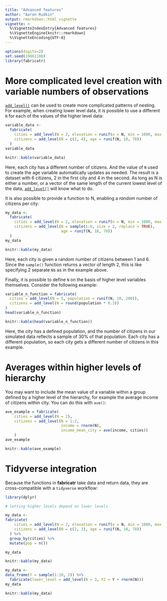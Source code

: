 ```yaml
---
title: "Advanced features"
author: "Aaron Rudkin"
output: rmarkdown::html_vignette
vignette: >
  %\VignetteIndexEntry{Advanced features}
  %\VignetteEngine{knitr::rmarkdown}
  %\VignetteEncoding{UTF-8}
---
```


```r
options(digits=2)
set.seed(19861108)
library(fabricatr)
```

# More complicated level creation with variable numbers of observations

[`add_level()`](../reference/add_level.html) can be used to create more complicated patterns of nesting. For example, when creating lower level data, it is possible to use a different `N` for each of the values of the higher level data:

```r
variable_data <-
  fabricate(
    cities = add_level(N = 2, elevation = runif(n = N, min = 1000, max = 2000)),
    citizens = add_level(N = c(2, 4), age = runif(N, 18, 70))
  )
variable_data
```
```r
knitr::kable(variable_data)
```

Here, each city has a different number of citizens. And the value of `N` used to create the age variable automatically updates as needed. The result is a dataset with 6 citizens, 2 in the first city and 4 in the second. As long as N is either a number, or a vector of the same length of the current lowest level of the data, [`add_level()`](../reference/add_level.html) will know what to do.

It is also possible to provide a function to N, enabling a *random* number of citizens per city:

```r
my_data <-
  fabricate(
    cities = add_level(N = 2, elevation = runif(n = N, min = 1000, max = 2000)),
    citizens = add_level(N = sample(1:6, size = 2, replace = TRUE), 
                         age = runif(N, 18, 70))
  )
my_data
```
```r
knitr::kable(my_data)
```

Here, each city is given a random number of citizens between 1 and 6. Since the `sample()` function returns a vector of length 2, this is like specifying 2 separate `N`s as in the example above.

Finally, it is possible to define `N` on the basis of higher level variables themselves. Consider the following example:

```r
variable_n_function = fabricate(
  cities = add_level(N = 5, population = runif(N, 10, 200)),
  citizens = add_level(N = round(population * 0.3))
)
head(variable_n_function)
```
```r
knitr::kable(head(variable_n_function))
```

Here, the city has a defined population, and the number of citizens in our simulated data reflects a sample of 30% of that population. Each city has a different population, so each city gets a different number of citizens in this example.

# Averages within higher levels of hierarchy

You may want to include the mean value of a variable within a group defined by a higher level of the hierarchy, for example the average income of citizens within city. You can do this with `ave()`:

```r
ave_example = fabricate(
    cities = add_level(N = 2),
    citizens = add_level(N = 1:2, 
                         income = rnorm(N), 
                         income_mean_city = ave(income, cities))
    ) 
ave_example
```
```r
knitr::kable(ave_example)
```

# Tidyverse integration

Because the functions in **fabricatr** take data and return data, they are cross-compatible with a `tidyverse` workflow:

```r
library(dplyr)

# letting higher levels depend on lower levels

my_data <- 
fabricate(
    cities = add_level(N = 2, elevation = runif(n = N, min = 1000, max = 2000)),
    citizens = add_level(N = c(2, 3), age = runif(N, 18, 70))
  ) %>%
  group_by(cities) %>%
  mutate(pop = n())

my_data
```
```r
knitr::kable(my_data)
```

```r
my_data <- 
data_frame(Y = sample(1:10, 2)) %>% 
  fabricate(lower_level = add_level(N = 3, Y2 = Y + rnorm(N)))
my_data
```
```r
knitr::kable(my_data)
```
